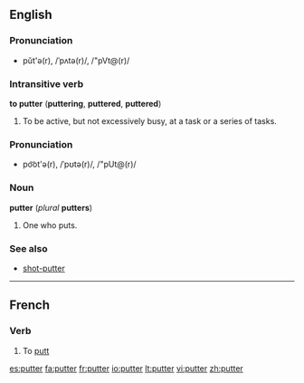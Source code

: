 ==English==

===Pronunciation===
*pŭt'ə(r), /ˈpʌtə(r)/, /"pVt@(r)/

===Intransitive verb===
'''to putter''' ('''puttering''', '''puttered''', '''puttered''')

# To be active, but not excessively busy, at a task or a series of tasks.

===Pronunciation===
*po͝ot'ə(r), /ˈpʊtə(r)/, /"pUt@(r)/

===Noun===
'''putter''' (''plural'' '''putters''')

# One who puts.

===See also===
*[[shot-putter]]

----

==French==

===Verb===
{{fr-verb}}

# {{golf|lang=fr}} To [[putt]]

{{fr-conj-er|putt|avoir}}

[[es:putter]]
[[fa:putter]]
[[fr:putter]]
[[io:putter]]
[[lt:putter]]
[[vi:putter]]
[[zh:putter]]